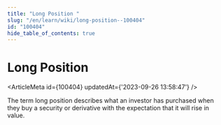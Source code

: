 ```yaml
---
title: "Long Position "
slug: "/en/learn/wiki/long-position--100404"
id: "100404"
hide_table_of_contents: true
---
```



# Long Position 

<ArticleMeta id={100404} updatedAt={'2023-09-26 13:58:47'} />
<div className='border-solid border-b border-t-0 my-4 border-[var(--ifm-color-gray-300)]' />

The term long position describes what an investor has purchased when they buy a security or derivative with the expectation that it will rise in value.

